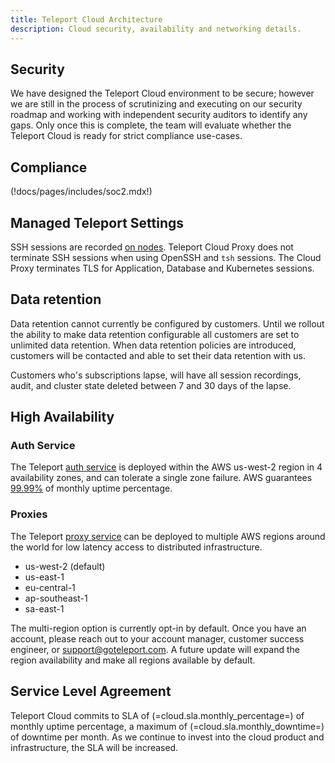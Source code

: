 ```yaml
---
title: Teleport Cloud Architecture
description: Cloud security, availability and networking details.
---
```


## Security

We have designed the Teleport Cloud environment to be secure; however we are still in the process of
scrutinizing and executing on our security roadmap and working with independent security
auditors to identify any gaps. Only once this is complete, the team will evaluate
whether the Teleport Cloud is ready for strict compliance use-cases.

## Compliance

(!docs/pages/includes/soc2.mdx!)

## Managed Teleport Settings

SSH sessions are recorded [on nodes](../architecture/nodes.mdx#session-recording).
Teleport Cloud Proxy does not terminate SSH sessions when using OpenSSH and `tsh` sessions.
The Cloud Proxy terminates TLS for Application, Database and Kubernetes sessions.

## Data retention
Data retention cannot currently be configured by customers. Until we rollout the ability to make data retention configurable
all customers are set to unlimited data retention. When data retention policies are introduced, customers will be contacted and
able to set their data retention with us.

Customers who's subscriptions lapse, will have all session recordings, audit, and cluster state deleted between 7 and 30 days of the lapse.

## High Availability

### Auth Service
The Teleport [auth service](https://goteleport.com/docs/architecture/authentication/) is deployed within the AWS us-west-2 region in 4 availability zones, and can tolerate a single zone failure. AWS guarantees [99.99%](https://aws.amazon.com/compute/sla/) of monthly uptime percentage.

### Proxies
The Teleport [proxy service](https://goteleport.com/docs/architecture/proxy/) can be deployed to multiple AWS regions around the world for low latency access to distributed infrastructure.

- us-west-2 (default)
- us-east-1
- eu-central-1
- ap-southeast-1
- sa-east-1

The multi-region option is currently opt-in by default. Once you have an account, please reach out to your account manager, customer success engineer, or support@goteleport.com. A future update will expand the region availability and make all regions available by default.


## Service Level Agreement

Teleport Cloud commits to SLA of (=cloud.sla.monthly_percentage=) of monthly uptime percentage,
a maximum of (=cloud.sla.monthly_downtime=) of downtime per month. As we continue to invest into the
cloud product and infrastructure, the SLA will be increased.
